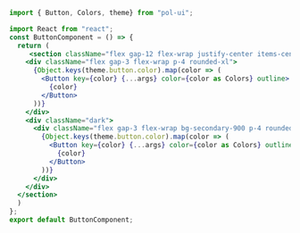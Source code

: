 ```jsx
import { Button, Colors, theme} from "pol-ui";

import React from "react";
const ButtonComponent = () => {
  return (
     <section className="flex gap-12 flex-wrap justify-center items-center">
    <div className="flex gap-3 flex-wrap p-4 rounded-xl">
      {Object.keys(theme.button.color).map(color => (
        <Button key={color} {...args} color={color as Colors} outline>
          {color}
        </Button>
      ))}
    </div>
    <div className="dark">
      <div className="flex gap-3 flex-wrap bg-secondary-900 p-4 rounded-xl">
        {Object.keys(theme.button.color).map(color => (
          <Button key={color} {...args} color={color as Colors} outline>
            {color}
          </Button>
        ))}
      </div>
    </div>
  </section>
  )
};
export default ButtonComponent;
```
